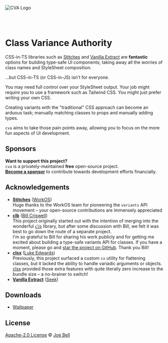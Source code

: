 
![CVA Logo](/assets/img/wallpaper-hd.jpg)

<br />
<br />

# Class Variance Authority

CSS-in-TS libraries such as [Stitches](https://stitches.dev/docs/variants) and [Vanilla Extract](https://vanilla-extract.style/documentation/api/style-variants/) are **fantastic** options for building type-safe UI components; taking away all the worries of class names and StyleSheet composition.

…but CSS-in-TS (or CSS-in-JS) isn't for everyone.

You may need full control over your StyleSheet output. Your job might require you to use a framework such as Tailwind CSS. You might just prefer writing your own CSS.

Creating variants with the "traditional" CSS approach can become an arduous task; manually matching classes to props and manually adding types.

`cva` aims to take those pain points away, allowing you to focus on the more fun aspects of UI development.

## Sponsors

<Callout type="info">

**Want to support this project?**  
`cva` is a privately-maintained **free** open-source project.  
[**Become a sponsor**](https://polar.sh/cva) to contribute towards development efforts financially.

</Callout>

## Acknowledgements

- [**Stitches**](https://stitches.dev/) ([WorkOS](https://workos.com))  
  Huge thanks to the WorkOS team for pioneering the `variants` API movement – your open-source contributions are immensely appreciated
- [**clb**](https://github.com/crswll/clb) ([Bill Criswell](https://github.com/crswll))  
  This project originally started out with the intention of merging into the wonderful [`clb`](https://github.com/crswll/clb) library, but after some discussion with Bill, we felt it was best to go down the route of a separate project.  
  I'm so grateful to Bill for sharing his work publicly and for getting me excited about building a type-safe variants API for classes. If you have a moment, please go and [star the project on GitHub](https://github.com/crswll/clb). Thank you Bill!
- [**clsx**](https://github.com/lukeed/clsx) ([Luke Edwards](https://github.com/lukeed))  
  Previously, this project surfaced a custom `cx` utility for flattening classes, but it lacked the ability to handle variadic arguments or objects. [clsx](https://github.com/lukeed/clsx) provided those extra features with quite literally zero increase to the bundle size – a no-brainer to switch!
- [**Vanilla Extract**](http://vanilla-extract.style) ([Seek](https://github.com/seek-oss))

## Downloads

- [Wallpaper](/assets/img/wallpaper-4k.png)

## License

[Apache-2.0 License](https://github.com/joe-bell/cva/blob/main/LICENSE) © [Joe Bell](https://joebell.studio)
